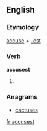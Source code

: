 ==English==

===Etymology===
[[accuse]] + [[-est]]

===Verb===
'''accusest'''

# {{context|archaic|lang=en}} {{second-person singular of|accuse}}

===Anagrams===
* [[cactuses#English|cactuses]]

[[fr:accusest]]